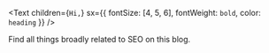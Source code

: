 <Text
  children={`Hi,`}
  sx={{ fontSize: [4, 5, 6], fontWeight: `bold`, color: `heading` }}
/>

Find all things broadly related to SEO on this blog.
